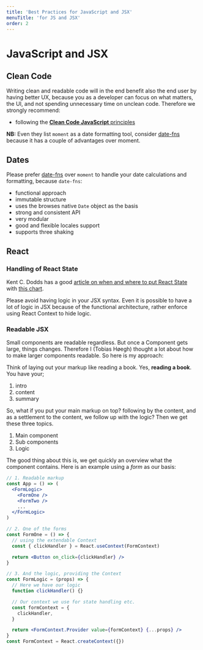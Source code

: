 ```yaml
---
title: 'Best Practices for JavaScript and JSX'
menuTitle: 'for JS and JSX'
order: 2
---
```


# JavaScript and JSX

## Clean Code

Writing clean and readable code will in the end benefit also the end user by having better UX, because you as a developer can focus on what matters, the UI, and not spending unnecessary time on unclean code. Therefore we strongly recommend:

- following the [**Clean Code JavaScript** principles](https://github.com/ryanmcdermott/clean-code-javascript)

**NB:** Even they list `moment` as a date formatting tool, consider [date-fns](https://date-fns.org) because it has a couple of advantages over moment.

## Dates

Please prefer [date-fns](https://date-fns.org) over `moment` to handle your date calculations and formatting, because `date-fns`:

- functional approach
- immutable structure
- uses the browses native `Date` object as the basis
- strong and consistent API
- very modular
- good and flexible locales support
- supports three shaking

## React

### Handling of React State

Kent C. Dodds has a good [article on when and where to put React State](https://kentcdodds.com/blog/state-colocation-will-make-your-react-app-faster) with [this chart](https://res.cloudinary.com/kentcdodds-com/image/upload/v1625033349/kentcdodds.com/content/blog/state-colocation-will-make-your-react-app-faster/where-to-put-state.png 'This chart shows the when and where to put React State').

Please avoid having logic in your JSX syntax. Even it is possible to have a lot of logic in JSX because of the functional architecture, rather enforce using React Context to hide logic.

### Readable JSX

Small components are readable regardless. But once a Component gets large, things changes. Therefore I (Tobias Høegh) thought a lot about how to make larger components readable. So here is my approach:

Think of laying out your markup like reading a book. Yes, **reading a book**.
You have your;

1.  intro
2.  content
3.  summary

So, what if you put your main markup on top? following by the content, and as a settlement to the content, we follow up with the logic? Then we get these three topics.

1. Main component
2. Sub components
3. Logic

The good thing about this is, we get quickly an overview what the component contains. Here is an example using a _form_ as our basis:

```jsx
// 1. Readable markup
const App = () => (
  <FormLogic>
    <FormOne />
    <FormTwo />
    ...
  </FormLogic>
)

// 2. One of the forms
const FormOne = () => {
  // using the extendable Context
  const { clickHandler } = React.useContext(FormContext)

  return <Button on_click={clickHandler} />
}

// 3. And the logic, providing the Context
const FormLogic = (props) => {
  // Here we have our logic
  function clickHandler() {}

  // Our context we use for state handling etc.
  const formContext = {
    clickHandler,
  }

  return <FormContext.Provider value={formContext} {...props} />
}
const FormContext = React.createContext({})
```
